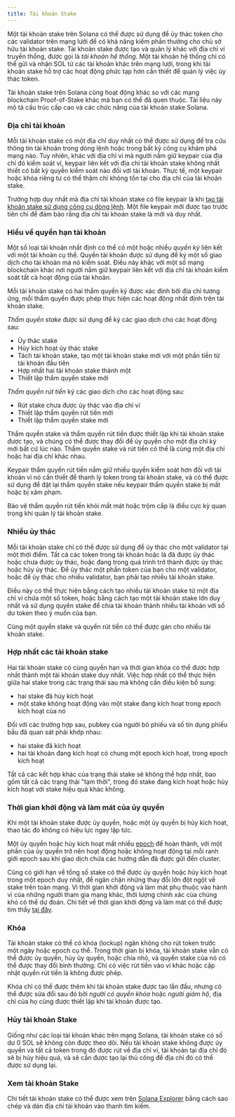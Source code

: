 ```yaml
---
title: Tài khoản Stake
---
```


Một tài khoản stake trên Solana có thể được sử dụng để ủy thác token cho các
validator trên mạng lưới để có khả năng kiếm phần thưởng cho chủ sở hữu tài
khoản stake. Tài khoản stake được tạo và quản lý khác với địa chỉ ví truyền
thống, được gọi là _tài khoản hệ thống_. Một tài khoản hệ thống chỉ có thể gửi
và nhận SOL từ các tài khoản khác trên mạng lưới, trong khi tài khoản stake hỗ
trợ các hoạt động phức tạp hơn cần thiết để quản lý việc ủy thác token.

Tài khoản stake trên Solana cũng hoạt động khác so với các mạng blockchain
Proof-of-Stake khác mà bạn có thể đã quen thuộc. Tài liệu này mô tả cấu trúc cấp
cao và các chức năng của tài khoản stake Solana.

### Địa chỉ tài khoản

Mỗi tài khoản stake có một địa chỉ duy nhất có thể được sử dụng để tra cứu thông
tin tài khoản trong dòng lệnh hoặc trong bất kỳ công cụ khám phá mạng nào. Tuy
nhiên, khác với địa chỉ ví mà người nắm giữ keypair của địa chỉ đó kiểm soát ví,
keypair liên kết với địa chỉ tài khoản stake không nhất thiết có bất kỳ quyền
kiểm soát nào đối với tài khoản. Thực tế, một keypair hoặc khóa riêng tư có thể
thậm chí không tồn tại cho địa chỉ của tài khoản stake.

Trường hợp duy nhất mà địa chỉ tài khoản stake có file keypair là khi
[tạo tài khoản stake sử dụng công cụ dòng lệnh](https://docs.anza.xyz/cli/examples/delegate-stake#create-a-stake-account).
Một file keypair mới được tạo trước tiên chỉ để đảm bảo rằng địa chỉ tài khoản
stake là mới và duy nhất.

### Hiểu về quyền hạn tài khoản

Một số loại tài khoản nhất định có thể có một hoặc nhiều _quyền ký_ liên kết với
một tài khoản cụ thể. Quyền tài khoản được sử dụng để ký một số giao dịch cho
tài khoản mà nó kiểm soát. Điều này khác với một số mạng blockchain khác nơi
người nắm giữ keypair liên kết với địa chỉ tài khoản kiểm soát tất cả hoạt động
của tài khoản.

Mỗi tài khoản stake có hai thẩm quyền ký được xác định bởi địa chỉ tương ứng,
mỗi thẩm quyền được phép thực hiện các hoạt động nhất định trên tài khoản stake.

_Thẩm quyền stake_ được sử dụng để ký các giao dịch cho các hoạt động sau:

- Ủy thác stake
- Hủy kích hoạt ủy thác stake
- Tách tài khoản stake, tạo một tài khoản stake mới với một phần tiền từ tài
  khoản đầu tiên
- Hợp nhất hai tài khoản stake thành một
- Thiết lập thẩm quyền stake mới

_Thẩm quyền rút tiền_ ký các giao dịch cho các hoạt động sau:

- Rút stake chưa được ủy thác vào địa chỉ ví
- Thiết lập thẩm quyền rút tiền mới
- Thiết lập thẩm quyền stake mới

Thẩm quyền stake và thẩm quyền rút tiền được thiết lập khi tài khoản stake được
tạo, và chúng có thể được thay đổi để ủy quyền cho một địa chỉ ký mới bất cứ lúc
nào. Thẩm quyền stake và rút tiền có thể là cùng một địa chỉ hoặc hai địa chỉ
khác nhau.

Keypair thẩm quyền rút tiền nắm giữ nhiều quyền kiểm soát hơn đối với tài khoản
vì nó cần thiết để thanh lý token trong tài khoản stake, và có thể được sử dụng
để đặt lại thẩm quyền stake nếu keypair thẩm quyền stake bị mất hoặc bị xâm
phạm.

Bảo vệ thẩm quyền rút tiền khỏi mất mát hoặc trộm cắp là điều cực kỳ quan trọng
khi quản lý tài khoản stake.

### Nhiều ủy thác

Mỗi tài khoản stake chỉ có thể được sử dụng để ủy thác cho một validator tại một
thời điểm. Tất cả các token trong tài khoản hoặc là đã được ủy thác hoặc chưa
được ủy thác, hoặc đang trong quá trình trở thành được ủy thác hoặc hủy ủy thác.
Để ủy thác một phần token của bạn cho một validator, hoặc để ủy thác cho nhiều
validator, bạn phải tạo nhiều tài khoản stake.

Điều này có thể thực hiện bằng cách tạo nhiều tài khoản stake từ một địa chỉ ví
chứa một số token, hoặc bằng cách tạo một tài khoản stake lớn duy nhất và sử
dụng quyền stake để chia tài khoản thành nhiều tài khoản với số dư token theo ý
muốn của bạn.

Cùng một quyền stake và quyền rút tiền có thể được gán cho nhiều tài khoản
stake.

### Hợp nhất các tài khoản stake

Hai tài khoản stake có cùng quyền hạn và thời gian khóa có thể được hợp nhất
thành một tài khoản stake duy nhất. Việc hợp nhất có thể thực hiện giữa hai
stake trong các trạng thái sau mà không cần điều kiện bổ sung:

- hai stake đã hủy kích hoạt
- một stake không hoạt động vào một stake đang kích hoạt trong epoch kích hoạt
  của nó

Đối với các trường hợp sau, pubkey của người bỏ phiếu và số tín dụng phiếu bầu
đã quan sát phải khớp nhau:

- hai stake đã kích hoạt
- hai tài khoản đang kích hoạt có chung một epoch kích hoạt, trong epoch kích
  hoạt

Tất cả các kết hợp khác của trạng thái stake sẽ không thể hợp nhất, bao gồm tất
cả các trạng thái "tạm thời", trong đó stake đang kích hoạt hoặc hủy kích hoạt
với stake hiệu quả khác không.

### Thời gian khởi động và làm mát của ủy quyền

Khi một tài khoản stake được ủy quyền, hoặc một ủy quyền bị hủy kích hoạt, thao
tác đó không có hiệu lực ngay lập tức.

Một ủy quyền hoặc hủy kích hoạt mất nhiều
[epoch](/docs/references/terminology#epoch) để hoàn thành, với một phần của ủy
quyền trở nên hoạt động hoặc không hoạt động tại mỗi ranh giới epoch sau khi
giao dịch chứa các hướng dẫn đã được gửi đến cluster.

Cũng có giới hạn về tổng số stake có thể được ủy quyền hoặc hủy kích hoạt trong
một epoch duy nhất, để ngăn chặn những thay đổi lớn đột ngột về stake trên toàn
mạng. Vì thời gian khởi động và làm mát phụ thuộc vào hành vi của những người
tham gia mạng khác, thời lượng chính xác của chúng khó có thể dự đoán. Chi tiết
về thời gian khởi động và làm mát có thể được tìm thấy
[tại đây](https://docs.anza.xyz/consensus/stake-delegation-and-rewards#stake-warmup-cooldown-withdrawal).

### Khóa

Tài khoản stake có thể có khóa (lockup) ngăn không cho rút token trước một ngày
hoặc epoch cụ thể. Trong thời gian bị khóa, tài khoản stake vẫn có thể được ủy
quyền, hủy ủy quyền, hoặc chia nhỏ, và quyền stake của nó có thể được thay đổi
bình thường. Chỉ có việc rút tiền vào ví khác hoặc cập nhật quyền rút tiền là
không được phép.

Khóa chỉ có thể được thêm khi tài khoản stake được tạo lần đầu, nhưng có thể
được sửa đổi sau đó bởi _người có quyền khóa_ hoặc _người giám hộ_, địa chỉ của
họ cũng được thiết lập khi tài khoản được tạo.

### Hủy tài khoản Stake

Giống như các loại tài khoản khác trên mạng Solana, tài khoản stake có số dư 0
SOL sẽ không còn được theo dõi. Nếu tài khoản stake không được ủy quyền và tất
cả token trong đó được rút về địa chỉ ví, tài khoản tại địa chỉ đó sẽ bị hủy
hiệu quả, và sẽ cần được tạo lại thủ công để địa chỉ đó có thể được sử dụng lại.

### Xem tài khoản Stake

Chi tiết tài khoản stake có thể được xem trên
[Solana Explorer](http://explorer.solana.com/) bằng cách sao chép và dán địa chỉ
tài khoản vào thanh tìm kiếm.
